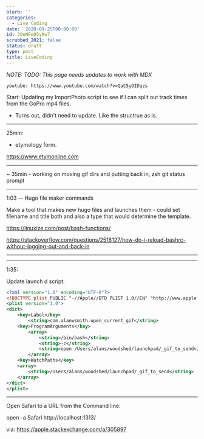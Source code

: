 ```yaml
---
blurb: ''
categories:
  - Live Coding
date: '2020-09-25T00:00:00'
id: 20eNFe05yKw7
scrubbed_2021: false
status: draft
type: post
title: LiveCoding
---
```


*NOTE: TODO: This page needs updates to work with MDX*



`youtube: https://www.youtube.com/watch?v=QaC5yOIDqzs`


Start: Updating my ImportPhoto script to see if I can split out track times from the GoPro mp4 files. 

- Turns out, didn't need to update. Like the structrue as is. 

---


25min:

- etymology form. 

 https://www.etymonline.com

 ---


 ~ 35min - working on moving gif dirs and putting back in, zsh git status prompt


 ---


 1:03 -- Hugo file maker commands

 Make a tool that makes new hugo files and launches them - could set filename and title both and also a type that would determine the template.

https://linuxize.com/post/bash-functions/

https://stackoverflow.com/questions/2518127/how-do-i-reload-bashrc-without-logging-out-and-back-in

---


---

1:35: 

Update launch d script. 

```xml
<?xml version="1.0" encoding="UTF-8"?>
<!DOCTYPE plist PUBLIC "-//Apple//DTD PLIST 1.0//EN" "http://www.apple.com/DTDs/PropertyList-1.0.dtd">
<plist version="1.0">
<dict>
	<key>Label</key>
		<string>com.alanwsmith.open_current_gif</string>
	<key>ProgramArguments</key>
		<array>
			<string>/bin/bash</string>
			<string>-c</string>
			<string>open /Users/alans/woodshed/launchpad/_gif_to_send</string>
		</array>
	<key>WatchPaths</key>
	<array>
		<string>/Users/alans/woodshed/launchpad/_gif_to_send</string>
	</array>
</dict>
</plist>
```

---


Open Safari to a URL from the Command line:

open -a Safari http://localhost:1313/


via: https://apple.stackexchange.com/a/305897
